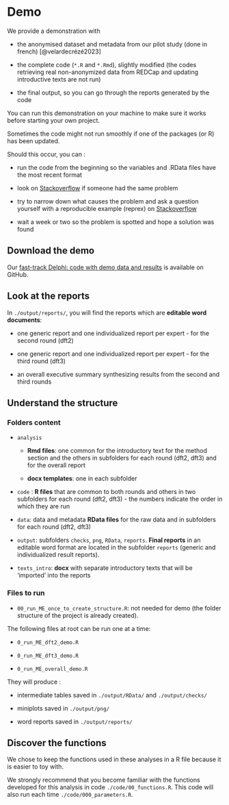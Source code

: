 # Demo {#sec-demo}

We provide a demonstration with

-   the anonymised dataset and metadata from our pilot study (done in french) [@velardecrézé2023]

-   the complete code (`*.R` and `*.Rmd`), slightly modified (the codes retrieving real non-anonymized data from REDCap and updating introductive texts are not run)

-   the final output, so you can go through the reports generated by the code

You can run this demonstration on your machine to make sure it works before starting your own project.

::: {.callout-warning appearance="simple"}
Sometimes the code might not run smoothly if one of the packages (or R) has been updated.

Should this occur, you can :

-   run the code from the beginning so the variables and .RData files have the most recent format

-   look on [Stackoverflow](https://www.stackoverflow.com) if someone had the same problem

-   try to narrow down what causes the problem and ask a question yourself with a reproducible example (reprex) on [Stackoverflow](https://www.stackoverflow.com)

-   wait a week or two so the problem is spotted and hope a solution was found
:::

## Download the demo

Our [fast-track Delphi: code with demo data and results](https://github.com/Unisante) is available on GitHub.

## Look at the reports

In `./output/reports/`, you will find the reports which are **editable word documents**:

-   one generic report and one individualized report per expert - for the second round (dft2)

-   one generic report and one individualized report per expert - for the third round (dft3)

-   an overall executive summary synthesizing results from the second and third rounds

## Understand the structure

### Folders content

-   `analysis`

    -   **Rmd files**: one common for the introductory text for the method section and the others in subfolders for each round (dft2, dft3) and for the overall report

    -   **docx templates**: one in each subfolder

-   `code` : **R files** that are common to both rounds and others in two subfolders for each round (dft2, dft3) - the numbers indicate the order in which they are run

-   `data`: data and metadata **RData files** for the raw data and in subfolders for each round (dft2, dft3)

-   `output`: subfolders `checks`, `png`, `RData`, `reports`. **Final reports** in an editable word format are located in the subfolder `reports` (generic and individualized result reports).

-   `texts_intro`: **docx** with separate introductory texts that will be 'imported' into the reports

### Files to run

-   `00_run_ME_once_to_create_structure.R`: not needed for demo (the folder structure of the project is already created).

The following files at root can be run one at a time:

-   `0_run_ME_dft2_demo.R`

-   `0_run_ME_dft3_demo.R`

-   `0_run_ME_overall_demo.R`

They will produce :

-   intermediate tables saved in `./output/RData/` and `./output/checks/`

-   miniplots saved in `./output/png/`

-   word reports saved in `./output/reports/`

## Discover the functions {#sec-discover-functions}

We chose to keep the functions used in these analyses in a R file because it is easier to toy with.

We strongly recommend that you become familiar with the functions developed for this analysis in code `./code/00_functions.R`. This code will also run each time `./code/000_parameters.R`.
